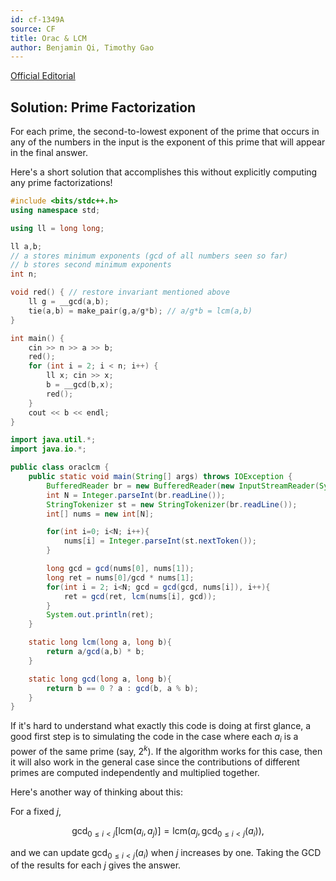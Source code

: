 ```yaml
---
id: cf-1349A
source: CF
title: Orac & LCM
author: Benjamin Qi, Timothy Gao
---
```


[Official Editorial](https://codeforces.com/blog/entry/77284)

## Solution: Prime Factorization

For each prime, the second-to-lowest exponent of the prime that occurs in any of
the numbers in the input is the exponent of this prime that will appear in the
final answer.

Here's a short solution that accomplishes this without explicitly computing any
prime factorizations!

<LanguageSection>
<CPPSection>

```cpp
#include <bits/stdc++.h>
using namespace std;

using ll = long long;

ll a,b;
// a stores minimum exponents (gcd of all numbers seen so far)
// b stores second minimum exponents
int n;

void red() { // restore invariant mentioned above
	ll g = __gcd(a,b);
	tie(a,b) = make_pair(g,a/g*b); // a/g*b = lcm(a,b)
}

int main() {
	cin >> n >> a >> b;
	red();
	for (int i = 2; i < n; i++) {
		ll x; cin >> x;
		b = __gcd(b,x);
		red();
	}
	cout << b << endl;
}
```

</CPPSection>

<JavaSection>

```java
import java.util.*;
import java.io.*;

public class oraclcm {
	public static void main(String[] args) throws IOException {
		BufferedReader br = new BufferedReader(new InputStreamReader(System.in));
		int N = Integer.parseInt(br.readLine());
		StringTokenizer st = new StringTokenizer(br.readLine());
		int[] nums = new int[N];

		for(int i=0; i<N; i++){
			nums[i] = Integer.parseInt(st.nextToken());
		}

		long gcd = gcd(nums[0], nums[1]);
		long ret = nums[0]/gcd * nums[1];
		for(int i = 2; i<N; gcd = gcd(gcd, nums[i]), i++){
			ret = gcd(ret, lcm(nums[i], gcd));
		}
		System.out.println(ret);
	}

	static long lcm(long a, long b){
		return a/gcd(a,b) * b;
	}

	static long gcd(long a, long b){
		return b == 0 ? a : gcd(b, a % b);
	}
}
```

</JavaSection>
</LanguageSection>

If it's hard to understand what exactly this code is doing at first glance, a
good first step is to simulating the code in the case where each $a_i$ is a
power of the same prime (say, $2^k$). If the algorithm works for this case, then
it will also work in the general case since the contributions of different
primes are computed independently and multiplied together.

<!-- the GCD function is [multiplicative](https://en.wikipedia.org/wiki/Multiplicative_function). -->

Here's another way of thinking about this:

For a fixed $j$,

$$
\gcd_{0\le i<j}\left[\text{lcm}(a_i,a_j)\right]=\text{lcm}(a_j,\gcd_{0\le i<j}(a_i)),
$$

and we can update $\gcd_{0\le i<j}(a_i)$ when $j$ increases by one. Taking the
GCD of the results for each $j$ gives the answer.
